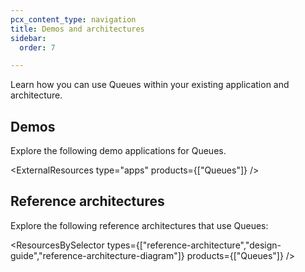 ```yaml
---
pcx_content_type: navigation
title: Demos and architectures
sidebar:
  order: 7

---
```



Learn how you can use Queues within your existing application and architecture.

## Demos

Explore the following <GlossaryTooltip term="demo application">demo applications</GlossaryTooltip> for Queues.

<ExternalResources type="apps" products={["Queues"]} />

## Reference architectures

Explore the following <GlossaryTooltip term="reference architecture">reference architectures</GlossaryTooltip> that use Queues:

<ResourcesBySelector types={["reference-architecture","design-guide","reference-architecture-diagram"]} products={["Queues"]} />
